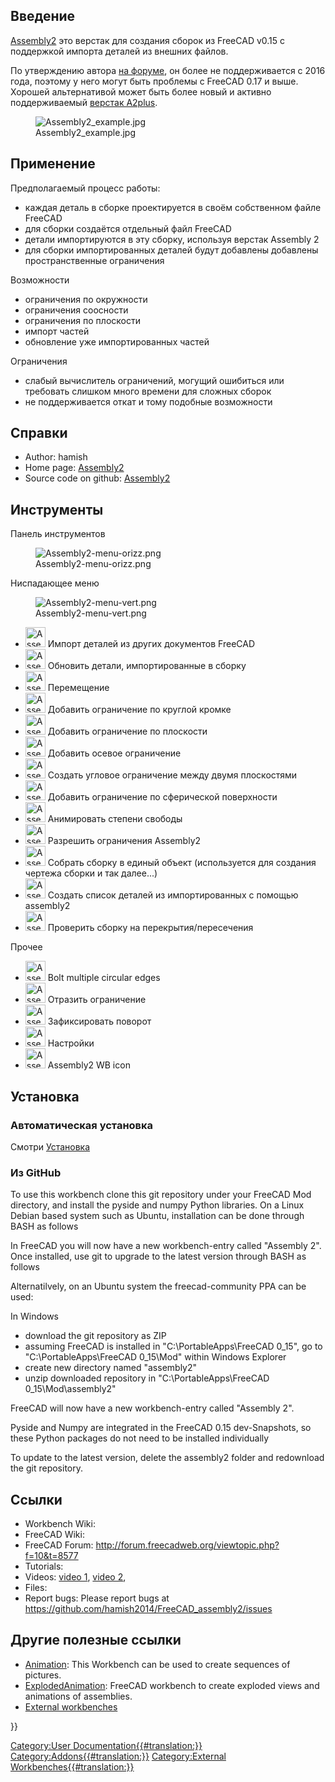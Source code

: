<languages/>

{{VeryImportantMessage|Верстак Assembly2 устарел. Его автор более не поддерживает его, так что он может не работать с FreeCAD версии 0.17 и выше. Информация на этой странице не поддерживается, и оставлена для исторических задач.}}
{{Message|Для альтернативы, смотрите [[A2plus Workbench/ru|A2plus]]. Этот верстак является ветвью Assembly2, но не совместим с ним. Если у Вас имеются более старые модели, которые Вам надо открыть, Вам следует оставаться на FreeCAD 0.16 и Assembly2. Более новые модели должны создаваться только в A2plus и открываться только им.<br/>

В качестве других вариантов смотрите [[Assembly3_Workbench/ru|Assembly3]] или [[Assembly4_Workbench/ru|Assembly4]]. Эти верстаки так же основаны на Assembly2, но не совместимы с любым из перечисленного.}}

<span id="Introduction"></span>
==Введение==

[[Assembly2 Workbench/ru|Assembly2]] это верстак для создания сборок из FreeCAD v0.15 с поддержкой импорта деталей из внешних файлов.

По утверждению автора [https://forum.freecadweb.org/viewtopic.php?f=17&t=16591 на форуме], он более не поддерживается с 2016 года, поэтому у него могут быть проблемы с FreeCAD 0.17 и выше. Хорошей альтернативой может быть более новый и активно поддерживаемый [[A2plus Workbench/ru|верстак A2plus]].

[[Image:Assembly2_example.jpg]]

<span id="Usage"></span>
==Применение==

Предполагаемый процесс работы:
* каждая деталь в сборке проектируется в своём собственном файле FreeCAD
* для сборки создаётся отдельный файл FreeCAD
* детали импортируются в эту сборку, используя верстак Assembly 2
* для сборки импортированных деталей будут добавлены добавлены пространственные ограничения

Возможности
* ограничения по окружности
* ограничения соосности
* ограничения по плоскости
* импорт частей
* обновление уже импортированных частей

Ограничения
* слабый вычислитель ограничений, могущий ошибиться или требовать слишком много времени для сложных сборок
* не поддерживается откат и тому подобные возможности

<span id="References"></span>
==Справки==

* Author: hamish
* Home page: [https://github.com/hamish2014/FreeCAD_assembly2 Assembly2]
* Source code on github: [https://github.com/hamish2014/FreeCAD_assembly2 Assembly2]

<span id="Tools"></span>
== Инструменты ==

Панель инструментов

[[Image:Assembly2-menu-orizz.png]]

Ниспадающее меню

[[Image:Assembly2-menu-vert.png]]

* [[Image:Assembly2_ImportPart.png|32px]] Импорт деталей из других документов FreeCAD
* [[Image:Assembly2_UpdatePart.png|32px]] Обновить детали, импортированные в сборку
* [[Image:Assembly2_Move.png|32px]] Перемещение
* [[Image:Assembly2_CircularEdgeConstraint.png|32px]] Добавить ограничение по круглой кромке
* [[Image:Assembly2_PlaneConstraint.png|32px]] Добавить ограничение по плоскости
* [[Image:Assembly2_AxialConstraint.png|32px]] Добавить осевое ограничение
* [[Image:Assembly2_AngularConstraint.png|32px]] Создать угловое ограничение между двумя плоскостями
* [[Image:Assembly2_SphericalSurfaceConstraint.png|32px]] Добавить ограничение по сферической поверхности
* [[Image:Assembly2_DOFAnimation.png|32px]] Анимировать степени свободы
* [[Image:Assembly2_Assembly2Constraint.png|32px]] Разрешить ограничения Assembly2
* [[Image:Assembly2_Mux.png|32px]] Собрать сборку в единый объект (используется для создания чертежа сборки и так далее...)
* [[Image:Assembly2_ListParts.png|32px]] Создать список деталей из импортированных с помощью  assembly2
* [[Image:Assembly2_Ceck.png|32px]] Проверить сборку на перекрытия/пересечения

Прочее

* [[Image:Assembly2_BoltMultipleCircularEdges.png|32px]] Bolt multiple circular edges
* [[Image:Assembly2_FlipConstraint.png|32px]] Отразить ограничение
* [[Image:Assembly2_LockRotation.png|32px]] Зафиксировать поворот
* [[Image:Assembly2_Preferences.png|32px]] Настройки
* [[Image:Assembly2_Assembly2.png|32px]] Assembly2 WB icon


<span id="Installation"></span>
==Установка==

<span id="Automatic_installation"></span>
===Автоматическая установка===

<div class="mw-translate-fuzzy">
Смотри [[Installing/ru|Установка]]
</div>

<span id="From_GitHub"></span>
===Из GitHub===

To use this workbench clone this git repository under your FreeCAD Mod directory, and install the pyside and numpy Python libraries. On a Linux Debian based system such as Ubuntu, installation can be done through BASH as follows

{{Code|code=
sudo apt-get install git python-numpy python-pyside
mkdir ~/.FreeCAD/Mod
cd ~/.FreeCAD/Mod
git clone https://github.com/hamish2014/FreeCAD_assembly2.git
}}

In FreeCAD you will now have a new workbench-entry called "Assembly 2". Once installed, use git to upgrade to the latest version through BASH as follows

{{Code|code=
cd ~/.FreeCAD/Mod/FreeCAD_assembly2
git pull
rm *.pyc
}}

Alternatilvely, on an Ubuntu system the freecad-community PPA can be used:

{{Code|code=
Add ppa:freecad-community/ppa to your software sources
sudo apt-get update
sudo apt-get install freecad-extras-assembly2
}}

In Windows
* download the git repository as ZIP
* assuming FreeCAD is installed in "C:\PortableApps\FreeCAD 0_15", go to "C:\PortableApps\FreeCAD 0_15\Mod" within Windows Explorer
* create new directory named "assembly2"
* unzip downloaded repository in "C:\PortableApps\FreeCAD 0_15\Mod\assembly2"

FreeCAD will now have a new workbench-entry called "Assembly 2".

Pyside and Numpy are integrated in the FreeCAD 0.15 dev-Snapshots, so these Python packages do not need to be installed individually

To update to the latest version, delete the assembly2 folder and redownload the git repository.

<span id="Links"></span>
==Ссылки==

* Workbench Wiki: 
* FreeCAD Wiki:
* FreeCAD Forum: http://forum.freecadweb.org/viewtopic.php?f=10&t=8577
* Tutorials: 
* Videos:  [https://www.youtube.com/watch?v=dhaYJKDk4GI video 1], [http://youtu.be/ufhyUxQkeC0 video 2], 
* Files:
* Report bugs: Please report bugs at https://github.com/hamish2014/FreeCAD_assembly2/issues

<span id="Other_useful_links"></span>
==Другие полезные ссылки==

* [http://www.freecadweb.org/wiki/index.php?title=Sandbox:Animation Animation]: This Workbench can be used to create sequences of pictures. 
* [http://www.freecadweb.org/wiki/index.php?title=Sandbox:ExplodedAnimation ExplodedAnimation]: FreeCAD workbench to create exploded views and animations of assemblies. 
* [[External_workbenches|External workbenches]]

{{Userdocnavi{{#translation:}}}}
[[Category:User Documentation{{#translation:}}]]
[[Category:Addons{{#translation:}}]]
[[Category:External Workbenches{{#translation:}}]]